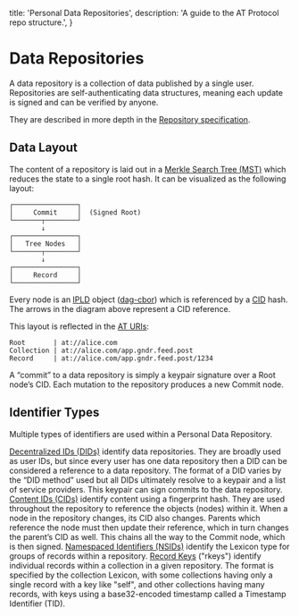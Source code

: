 
  title: 'Personal Data Repositories',
  description:
    'A guide to the AT Protocol repo structure.',
}

# Data Repositories

A data repository is a collection of data published by a single user. Repositories are self-authenticating data structures, meaning each update is signed and can be verified by anyone.

They are described in more depth in the [Repository specification](/specs/repository).

## Data Layout

The content of a repository is laid out in a [Merkle Search Tree (MST)](https://hal.inria.fr/hal-02303490/document) which reduces the state to a single root hash. It can be visualized as the following layout:

```
┌────────────────┐
│     Commit     │  (Signed Root)
└───────┬────────┘
        ↓
┌────────────────┐
│   Tree Nodes   │
└───────┬────────┘
        ↓
┌────────────────┐
│     Record     │
└────────────────┘
```

Every node is an [IPLD](https://ipld.io/) object ([dag-cbor](https://ipld.io/docs/codecs/known/dag-cbor/)) which is referenced by a [CID](https://github.com/multiformats/cid) hash. The arrows in the diagram above represent a CID reference.

This layout is reflected in the [AT URIs](/specs/at-uri-scheme):

```
Root       | at://alice.com
Collection | at://alice.com/app.gndr.feed.post
Record     | at://alice.com/app.gndr.feed.post/1234
```

A “commit” to a data repository is simply a keypair signature over a Root node’s CID. Each mutation to the repository produces a new Commit node.

## Identifier Types

Multiple types of identifiers are used within a Personal Data Repository.

<DescriptionList>
  <Description title="DIDs"><a href="https://w3c.github.io/did/">Decentralized IDs (DIDs)</a> identify data repositories. They are broadly used as user IDs, but since every user has one data repository then a DID can be considered a reference to a data repository. The format of a DID varies by the “DID method” used but all DIDs ultimately resolve to a keypair and a list of service providers. This keypair can sign commits to the data repository.</Description>
  <Description title="CIDs"><a href="https://github.com/multiformats/cid">Content IDs (CIDs)</a> identify content using a fingerprint hash. They are used throughout the repository to reference the objects (nodes) within it. When a node in the repository changes, its CID also changes. Parents which reference the node must then update their reference, which in turn changes the parent’s CID as well. This chains all the way to the Commit node, which is then signed.</Description>
  <Description title="NSIDs"><a href="/specs/nsid">Namespaced Identifiers (NSIDs)</a> identify the Lexicon type for groups of records within a repository.</Description>
  <Description title="rkey"><a href="/specs/record-key">Record Keys</a> ("rkeys") identify individual records within a collection in a given repository. The format is specified by the collection Lexicon, with some collections having only a single record with a key like "self", and other collections having many records, with keys using a base32-encoded timestamp called a Timestamp Identifier (TID).</Description>
</DescriptionList>